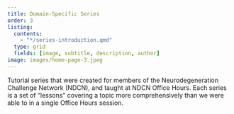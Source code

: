 ```yaml
---
title: Domain-Specific Series
order: 3
listing:
  contents:
    - "*/series-introduction.qmd"
  type: grid
  fields: [image, subtitle, description, author]
image: images/home-page-3.jpeg
---
```


Tutorial series that were created for members of the Neurodegeneration Challenge Network (NDCN), and taught at NDCN Office Hours. Each series is a set of "lessons" covering a topic more comprehensively than we were able to in a single Office Hours session.
